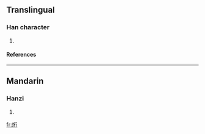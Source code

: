 ==Translingual==
===Han character===
{{Han char|rn=86|rad=火|as=06|sn=10|four=9182<sub>1</sub>|canj=火竹人弓 (FHON)}}
# {{defn|Han|sort=火06}}
====References====
{{Han ref|kx=0669.130|dkj=18984|dj=1078.190|hdz=32200.090|uh=70C6|ud=28870|bh=D278|bd=53880}}

----
==Mandarin==
===Hanzi===
{{cmn-hanzi|pin=[[xíng]] ([[xing2]])|wg=hsing<sup>2</sup>}}
# {{defn|Mandarin}}

[[fr:烆]]